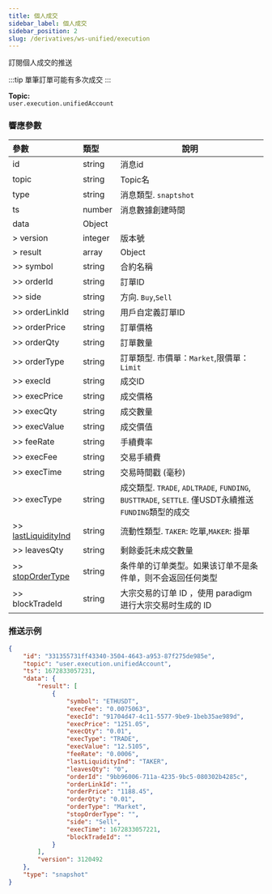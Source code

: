 ```yaml
---
title: 個人成交
sidebar_label: 個人成交
sidebar_position: 2
slug: /derivatives/ws-unified/execution
---
```


訂閱個人成交的推送

:::tip
單筆訂單可能有多次成交
:::

**Topic:**<br/>
`user.execution.unifiedAccount`

### 響應參數
| 參數 | 類型 | 說明|
|:----- |:-----|----- |
|id |string |消息id|
|topic |string |Topic名 |
|type |string |消息類型. `snaptshot`|
|ts |number |消息數據創建時間 |
|data |Object | |
|> version |integer |版本號|
|> result |array |Object|
|>> symbol |string |合約名稱 |
|>> orderId |string |訂單ID |
|>> side |string |方向. `Buy`,`Sell` |
|>> orderLinkId |string |用戶自定義訂單ID |
|>> orderPrice |string |訂單價格 |
|>> orderQty |string |訂單數量 |
|>> orderType |string |訂單類型. 市價單：`Market`,限價單：`Limit` |
|>> execId |string |成交ID |
|>> execPrice |string |成交價格 |
|>> execQty |string |成交數量 |
|>> execValue |string |成交價值 |
|>> feeRate |string |手續費率 |
|>> execFee |string |交易手續費 |
|>> execTime |string |交易時間戳 (毫秒) |
|>> execType |string |成交類型. `TRADE`, `ADLTRADE`, `FUNDING`, `BUSTTRADE`, `SETTLE`. 僅USDT永續推送`FUNDING`類型的成交|
|>> [lastLiquidityInd](../enum#lastliquidityind) |string |流動性類型. `TAKER`: 吃單,`MAKER`: 掛單 |
|>> leavesQty |string |剩餘委託未成交數量 |
|>> [stopOrderType](../enum#stopordertype) |string |条件单的订单类型。如果该订单不是条件单，则不会返回任何类型 |
|>> blockTradeId |string |大宗交易的订单 ID ，使用 paradigm 进行大宗交易时生成的 ID |

### 推送示例

```json
{
    "id": "331355731ff43340-3504-4643-a953-87f275de985e",
    "topic": "user.execution.unifiedAccount",
    "ts": 1672833057231,
    "data": {
        "result": [
            {
                "symbol": "ETHUSDT",
                "execFee": "0.0075063",
                "execId": "91704d47-4c11-5577-9be9-1beb35ae989d",
                "execPrice": "1251.05",
                "execQty": "0.01",
                "execType": "TRADE",
                "execValue": "12.5105",
                "feeRate": "0.0006",
                "lastLiquidityInd": "TAKER",
                "leavesQty": "0",
                "orderId": "9bb96006-711a-4235-9bc5-080302b4285c",
                "orderLinkId": "",
                "orderPrice": "1188.45",
                "orderQty": "0.01",
                "orderType": "Market",
                "stopOrderType": "",
                "side": "Sell",
                "execTime": 1672833057221,
                "blockTradeId": ""
            }
        ],
        "version": 3120492
    },
    "type": "snapshot"
}
```